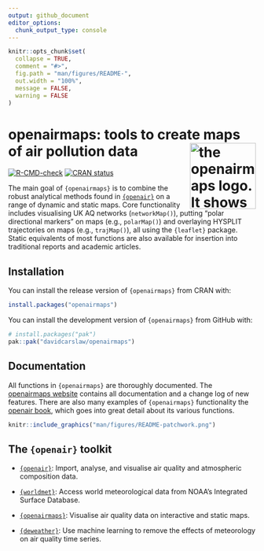 ```yaml
---
output: github_document
editor_options: 
  chunk_output_type: console
---
```


<!-- README.md is generated from README.Rmd. Please edit that file -->

```r
knitr::opts_chunk$set(
  collapse = TRUE,
  comment = "#>",
  fig.path = "man/figures/README-",
  out.width = "100%",
  message = FALSE,
  warning = FALSE
)
```

# openairmaps: tools to create maps of air pollution data <img src="man/figures/logo.png" alt="the openairmaps logo. It shows a stylised pollution rose overlaid with a typical teardrop shaped map marker." align="right" height="134"/>

<!-- badges: start -->

[![R-CMD-check](https://github.com/davidcarslaw/openairmaps/actions/workflows/R-CMD-check.yaml/badge.svg)](https://github.com/davidcarslaw/openairmaps/actions/workflows/R-CMD-check.yaml) [![CRAN status](https://www.r-pkg.org/badges/version/openairmaps)](https://CRAN.R-project.org/package=openairmaps)

<!-- badges: end -->

The main goal of `{openairmaps}` is to combine the robust analytical methods found in [`{openair}`](https://davidcarslaw.github.io/openair/) on a range of dynamic and static maps. Core functionality includes visualising UK AQ networks (`networkMap()`), putting "polar directional markers" on maps (e.g., `polarMap()`) and overlaying HYSPLIT trajectories on maps (e.g., `trajMap()`), all using the `{leaflet}` package. Static equivalents of most functions are also available for insertion into traditional reports and academic articles.

## Installation

You can install the release version of `{openairmaps}` from CRAN with:

``` r
install.packages("openairmaps")
```

You can install the development version of `{openairmaps}` from GitHub with:

``` r
# install.packages("pak")
pak::pak("davidcarslaw/openairmaps")
```

## Documentation

All functions in `{openairmaps}` are thoroughly documented. The [openairmaps website](https://davidcarslaw.github.io/openairmaps/) contains all documentation and a change log of new features. There are also many examples of `{openairmaps}` functionality the [openair book](https://bookdown.org/david_carslaw/openair/sections/maps/maps-overview.html), which goes into great detail about its various functions.

```r
knitr::include_graphics("man/figures/README-patchwork.png")
```

## The `{openair}` toolkit

-   [`{openair}`](https://davidcarslaw.github.io/openair/): Import, analyse, and visualise air quality and atmospheric composition data.

-   [`{worldmet}`](https://davidcarslaw.github.io/worldmet/): Access world meteorological data from NOAA's Integrated Surface Database.

-   [`{openairmaps}`](https://davidcarslaw.github.io/openairmaps/): Visualise air quality data on interactive and static maps.

-   [`{deweather}`](https://davidcarslaw.github.io/deweather/): Use machine learning to remove the effects of meteorology on air quality time series.
